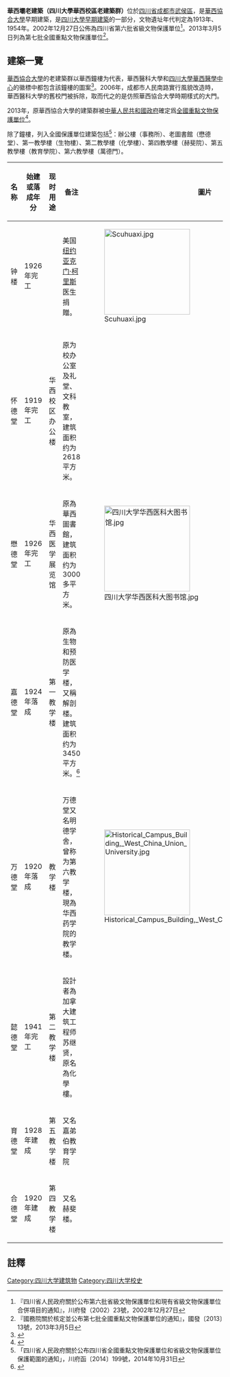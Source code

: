{{msg:四川省文物保護單位
|名稱 = 四川大學早期建築-四川大學華西校區老建築群
|編號 = 1890
|圖片 = 
|級別 = 107
|分類 = 
|時代 = 1913～1954年
|地点 = [[四川省|四川省]][[成都市|成都市]][[武侯區|武侯區]]
|坐標 =
|登錄 = 2013年3月5日
}}
'''華西壩老建築（四川大學華西校區老建築群）'''位於[[四川省|四川省]][[成都市|成都市]][[武侯區|武侯區]]，是[[華西協合大學|華西協合大學]]早期建築，是[[四川大學早期建築|四川大學早期建築]]的一部分，文物遺址年代判定為1913年、1954年。2002年12月27日公佈為四川省第六批省級文物保護單位<ref>『四川省人民政府關於公布第六批省級文物保護單位和現有省級文物保護單位合併項目的通知』，川府發（2002）23號，2002年12月27日</ref>。2013年3月5日列為第七批全國重點文物保護單位<ref>『國務院關於核定並公布第七批全國重點文物保護單位的通知』，國發〔2013〕13號，2013年3月5日</ref>。
==建築一覽==
[[華西協合大學|華西協合大學]]的老建築群以華西鐘樓为代表，華西醫科大學和[[四川大學華西醫學中心|四川大學華西醫學中心]]的徽標中都包含該鐘樓的圖案<ref name="四川大学">{{cite web|url=http://wcums.scu.edu.cn/about_a.asp|title=历史沿革|publisher=四川大学华西医学中心|accessdate=2016-01-10|deadurl=yes|archiveurl=https://web.archive.org/web/20160305203809/http://wcums.scu.edu.cn/about_a.asp|archivedate=2016-03-05}}</ref>。2006年，成都市人民南路實行風貌改造時，華西醫科大學的舊校門被拆除，取而代之的是仿照華西協合大學時期樣式的大門。

2013年，原華西協合大學的建築群被[[中華人民共和國政府|中華人民共和國政府]]確定爲[[全國重點文物保護單位|全國重點文物保護單位]]<ref>{{cite web|url=http://www.wccdaily.com.cn/shtml/hxdsb/20130510/96729.shtml|title=春熙路下埋着千年遗址 川大9建筑成全国重点文物|publisher=華西都市報|accessdate=2016-01-10|deadurl=yes|archiveurl=https://web.archive.org/web/20160304185556/http://www.wccdaily.com.cn/shtml/hxdsb/20130510/96729.shtml|archivedate=2016-03-04}}</ref>。

除了鐘樓，列入全國保護單位建築包括<ref>「四川省人民政府關於公布四川省全國重點文物保護單位和省級文物保護單位保護範圍的通知」，川府函〔2014〕199號，2014年10月31日</ref>：辦公樓（事務所）、老圖書館（懋德堂）、第一教學樓（生物樓）、第二教學樓（化學樓）、第四教學樓（赫斐院）、第五教學樓（教育學院）、第六教學樓（萬德門）。
{| class="wikitable sortable" 
! width="6%" | 名称
! width="9%" | 始建或落成年分
! width="10%" | 现时用途
! width="30%" | 备注
! width="10%" | 圖片
|-
| 钟楼
| 1926年完工
|
| 美国[[纽约|纽约]][[亚克门·柯里斯|亚克门·柯里斯]]医生捐贈。
| [[File:Scuhuaxi.jpg|200px]]
|-
| 怀德堂
|1919年完工
| 华西校区办公楼
| 原为校办公室及礼堂、文科教室，建筑面积约为2618平方米。
|
|-
| 懋德堂
|1926年完工
| 华西医学展览馆
|原為華西圖書館，建筑面积约为3000多平方米。
|[[File:四川大学华西医科大图书馆.jpg|200px]]
|-
| 嘉德堂
| 1924年落成
| 第一教学楼
|原為生物和预防医学楼，又稱解剖楼。建筑面积约为3450平方米。<ref>{{Cite web|url= https://kns.cnki.net/kcms/detail/detail.aspx?dbcode=CMFD&dbname=CMFD201402&filename=1013001192.nh&v=GQXTfozVEO6dii5fyB5pXTZ9oUiNb3l7nsGCebeJmWIhzZ39%25mmd2Fu7hSZ%25mmd2BUC7a8ms%25mmd2Bn|title= 华西协合大学近代建筑研究|accessdate= 2021-06-09|date= 2019-04-17|publisher= 华侨大学|author= 李晶晶|deadurl= yes|archiveurl= https://web.archive.org/web/20210609125236/https://kns.cnki.net/kcms/detail/detail.aspx?dbcode=CMFD&dbname=CMFD201402&filename=1013001192.nh&v=GQXTfozVEO6dii5fyB5pXTZ9oUiNb3l7nsGCebeJmWIhzZ39%25mmd2Fu7hSZ%25mmd2BUC7a8ms%25mmd2Bn|archivedate= 2021-06-09|df= }}</ref>
|
|-
| 万德堂
| 1920年落成
| 教学楼
| 万德堂又名明德学舍，曾称为第六教学楼，現為华西药学院的教学楼。
|[[File:Historical_Campus_Building,_West_China_Union_University.jpg|200px]]
|-
| 懿德堂
|1941年完工
| 第二教学楼
|設計者為加拿大建筑工程师苏继贤，原名為化學樓。
|
|-
| 育德堂
|1928年建成
| 第五教学楼
| 又名嘉弟伯教育学院
|
|-
| 合德堂
| 1920年建成
| 第四教学楼
|又名赫斐楼。
|
|}

==註釋==
{{reflist}}

{{四川全國重點文物保護單位}}

{{中国近代大学建筑}}
[[Category:四川大学建筑物|Category:四川大学建筑物]]
[[Category:四川大学校史|Category:四川大学校史]]